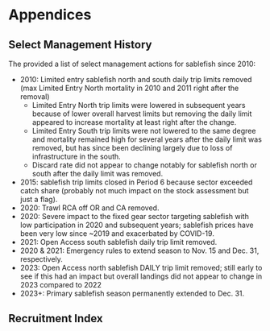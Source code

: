 # Appendices {#sec-appendix}

## Select Management History {#ref-man-history}

The \gls{gmt} provided a list of select management actions for sablefish since 2010:

- 2010: Limited entry sablefish north and south daily trip limits removed (max Limited Entry North mortality in 2010 and 2011 right after the removal)
  - Limited Entry North trip limits were lowered in subsequent years because of lower overall harvest limits but removing the daily limit appeared to increase mortality at least right after the change.
  - Limited Entry South trip limits were not lowered to the same degree and mortality remained high for several years after the daily limit was removed, but has since been declining largely due to loss of infrastructure in the south.
  - Discard rate did not appear to change notably for sablefish north or south after the daily limit was removed.
- 2015: sablefish trip limits closed in Period 6 because sector exceeded catch share (probably not much impact on the stock assessment but just a flag).
- 2020: Trawl RCA off OR and CA removed.
- 2020: Severe impact to the fixed gear sector targeting sablefish with low participation in 2020 and subsequent years; sablefish prices have been very low since ~2019 and exacerbated by COVID-19.
- 2021: Open Access south sablefish daily trip limit removed.
- 2020 & 2021: Emergency rules to extend season to Nov. 15 and Dec. 31, respectively.
- 2023: Open Access north sablefish DAILY trip limit removed; still early to see if this had an impact but overall landings did not appear to change in 2023 compared to 2022
- 2023+: Primary sablefish season permanently extended to Dec. 31.


## Recruitment Index {#rec-appendix}

<!--
\includepdf{Appendix-GLORYS-index-development.pdf}
-->